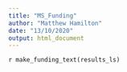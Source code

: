 ```yaml
---
title: "MS_Funding"
author: "Matthew Hamilton"
date: "13/10/2020"
output: html_document
---
```


`r make_funding_text(results_ls)`